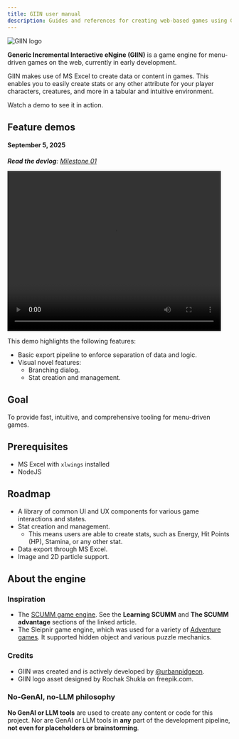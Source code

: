 ```yaml
---
title: GIIN user manual
description: Guides and references for creating web-based games using GIIN.
---
```


<Image src={giinLogo} alt='GIIN logo' />

**Generic Incremental Interactive eNgine (GIIN)** is a game engine for menu-driven games on the web, currently in early development.

GIIN makes use of MS Excel to create data or content in games. This enables you to easily create stats or any other attribute for your player characters, creatures, and more in a tabular and intuitive environment.

Watch a demo to see it in action.

## Feature demos

#### September 5, 2025

_**Read the devlog**: [Milestone 01](/giin/2025-08-29-devblog/)_

<video width="480" height="360" controls><source src={demoLog1} type="video/mp4" /></video>

This demo highlights the following features:

- Basic export pipeline to enforce separation of data and logic.
- Visual novel features:
  - Branching dialog.
  - Stat creation and management.

## Goal

To provide fast, intuitive, and comprehensive tooling for menu-driven games.

## Prerequisites

- MS Excel with `xlwings` installed
- NodeJS

## Roadmap

- A library of common UI and UX components for various game interactions and states.
- Stat creation and management. 
  - This means users are able to create stats, such as Energy, Hit Points (HP), Stamina, or any other stat.
- Data export through MS Excel.
- Image and 2D particle support.

## About the engine

### Inspiration

- The [SCUMM game engine](https://www.gamedeveloper.com/design/the-scumm-diary-stories-behind-one-of-the-greatest-game-engines-ever-made). See the **Learning SCUMM** and **The SCUMM advantage** sections of the linked article.
- The Sleipnir game engine, which was used for a variety of [Adventure games](https://hogs.fandom.com/wiki/Boomzap_Entertainment). It supported hidden object and various puzzle mechanics.

### Credits

- GIIN was created and is actively developed by [@urbanpidgeon](https://github.com/urbanpidgeon).
- GIIN logo asset designed by Rochak Shukla on freepik.com.

### No-GenAI, no-LLM philosophy

**No GenAI or LLM tools** are used to create any content or code for this project. Nor are GenAI or LLM tools in **any** part of the development pipeline, **not even for placeholders or brainstorming**.
